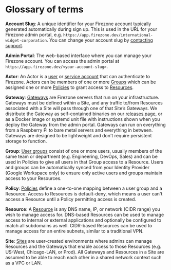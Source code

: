 # Glossary of terms

**Account Slug**: A unique identifier for your Firezone account typically
generated automatically during sign up. This is used in the URL for your
Firezone admin portal, e.g.
`https://app.firezone.dev/international-widget-corporation`. You can change your
account slug by [contacting support](mailto:support@firezone.dev).

**Admin Portal**: The web-based interface where you can manage your Firezone
account. You can access the admin portal at
`https://app.firezone.dev/<your-account-slug>`.

**Actor**: An Actor is a [user](/kb/deploy/users) or
[service account](/kb/authenticate/service-accounts) that can authenticate to
Firezone. Actors can be members of one or more [Groups](/kb/deploy/groups) which
can be assigned one or more [Policies](/kb/deploy/policies) to grant access to
[Resources](/kb/deploy/resources).

**Gateway**: [Gateways](/kb/deploy/gateways) are Firezone servers that run on
your infrastructure. Gateways must be defined within a Site, and any traffic
to/from Resources associated with a Site will pass through one of that Site’s
Gateways. We distribute the Gateway as self-contained binaries on our
[releases page](https://github.com/firezone/firezone/releases), or as a Docker
image or systemd unit file with instructions shown when you deploy the Gateway
from the admin portal. Gateways can run on everything from a Raspberry Pi to
bare metal servers and everything in between. Gateways are designed to be
lightweight and don't require persistent storage to function.

**Group**: [User groups](/kb/deploy/groups) consist of one or more users,
usually members of the same team or department (e.g. Engineering, DevOps, Sales)
and can be used in Policies to give all users in that Group access to a
Resource. Users and groups can be automatically synced from your Identity
Provider (Google Workspace only) to ensure only active users and groups maintain
access to your Resources.

**Policy**: [Policies](/kb/deploy/policies) define a one-to-one mapping between
a user group and a Resource. Access to Resources is default-deny, which means a
user can't access a Resource until a Policy permitting access is created.

**Resource**: A [Resource](/kb/deploy/resources) is any DNS name, IP, or network
(CIDR range) you wish to manage access for. DNS-based Resources can be used to
manage access to internal or external applications and optionally be configured
to match all subdomains as well. CIDR-based Resources can be used to manage
access for an entire subnets, similar to a traditional VPN.

**Site**: [Sites](/kb/deploy/sites) are user-created environments where admins
can manage Resources and the Gateways that enable access to those Resources
(e.g. US-West, Chicago-LAN, or Prod). All Gateways and Resources in a Site are
assumed to be able to reach each other in a shared network context such as a VPC
or LAN.
